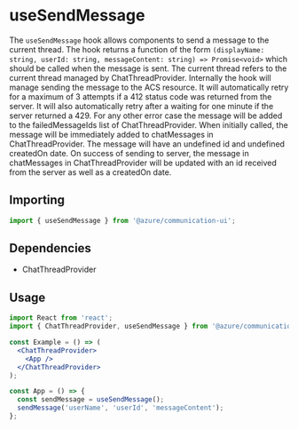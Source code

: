 
<Meta title="Hooks/Chat/useSendMessage" />

# useSendMessage

The `useSendMessage` hook allows components to send a message to the current thread. The hook returns a function of the
form `(displayName: string, userId: string, messageContent: string) => Promise<void>` which should be called when the
message is sent. The current thread refers to the current thread managed by ChatThreadProvider. Internally the hook will
manage sending the message to the ACS resource. It will automatically retry for a maximum of 3 attempts if a 412 status
code was returned from the server. It will also automatically retry after a waiting for one minute if the server
returned a 429. For any other error case the message will be added to the failedMessageIds list of ChatThreadProvider.
When initially called, the message will be immediately added to chatMessages in ChatThreadProvider. The message will
have an undefined id and undefined createdOn date. On success of sending to server, the message in chatMessages in
ChatThreadProvider will be updated with an id received from the server as well as a createdOn date.

## Importing

```javascript
import { useSendMessage } from '@azure/communication-ui';
```

## Dependencies

- ChatThreadProvider

## Usage

```jsx
import React from 'react';
import { ChatThreadProvider, useSendMessage } from '@azure/communication-ui';

const Example = () => (
  <ChatThreadProvider>
    <App />
  </ChatThreadProvider>
);

const App = () => {
  const sendMessage = useSendMessage();
  sendMessage('userName', 'userId', 'messageContent');
};
```
